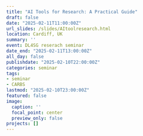 ```yaml
---
title: "AI Tools for Research: A Practical Guide"
draft: false
date: "2025-02-11T11:00:00Z"
url_slides: /slides/AItoolresearch.html
location: Cardiff, UK
summary: ''
event: DL4SG reserach seminar
date_end: "2025-02-11T13:00:00Z"
all_day: false
publishdate: "2025-02-10T22:00:00Z"
categories: seminar
tags:
- seminar
- CARBS
lastmod: "2025-02-10T23:00:00Z"
featured: false
image:
  caption: ''
  focal_point: center
  preview_only: false
projects: []
---
```

